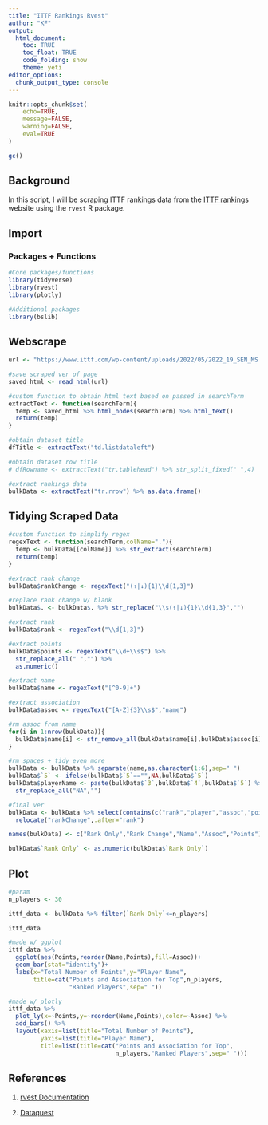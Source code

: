 ```yaml
---
title: "ITTF Rankings Rvest"
author: "KF"
output: 
  html_document:
    toc: TRUE
    toc_float: TRUE
    code_folding: show
    theme: yeti
editor_options: 
  chunk_output_type: console
---
```


```r
knitr::opts_chunk$set(
	echo=TRUE,
	message=FALSE,
	warning=FALSE,
	eval=TRUE
)

gc()
```

## Background

In this script, I will be scraping ITTF rankings data from the [ITTF rankings](https://www.ittf.com/rankings/) website using the `rvest` R package.

## Import

### Packages + Functions

```r
#Core packages/functions
library(tidyverse)
library(rvest)
library(plotly)

#Additional packages
library(bslib)
```

## Webscrape

```r
url <- "https://www.ittf.com/wp-content/uploads/2022/05/2022_19_SEN_MS.html"

#save scraped ver of page
saved_html <- read_html(url)
```

```r
#custom function to obtain html text based on passed in searchTerm
extractText <- function(searchTerm){
  temp <- saved_html %>% html_nodes(searchTerm) %>% html_text()
  return(temp)
}

#obtain dataset title
dfTitle <- extractText("td.listdataleft")

#obtain dataset row title
# dfRowname <- extractText("tr.tablehead") %>% str_split_fixed(" ",4)

#extract rankings data
bulkData <- extractText("tr.rrow") %>% as.data.frame()
```

## Tidying Scraped Data

```r
#custom function to simplify regex
regexText <- function(searchTerm,colName="."){
  temp <- bulkData[[colName]] %>% str_extract(searchTerm)
  return(temp)
}

#extract rank change
bulkData$rankChange <- regexText("(↑|↓){1}\\d{1,3}")

#replace rank change w/ blank
bulkData$. <- bulkData$. %>% str_replace("\\s(↑|↓){1}\\d{1,3}","")

#extract rank
bulkData$rank <- regexText("\\d{1,3}")

#extract points
bulkData$points <- regexText("\\d+\\s$") %>% 
  str_replace_all(" ","") %>% 
  as.numeric()

#extract name
bulkData$name <- regexText("[^0-9]+")

#extract association
bulkData$assoc <- regexText("[A-Z]{3}\\s$","name")

#rm assoc from name
for(i in 1:nrow(bulkData)){
  bulkData$name[i] <- str_remove_all(bulkData$name[i],bulkData$assoc[i])
}

#rm spaces + tidy even more
bulkData <- bulkData %>% separate(name,as.character(1:6),sep=" ")
bulkData$`5` <- ifelse(bulkData$`5`=="",NA,bulkData$`5`)
bulkData$playerName <- paste(bulkData$`3`,bulkData$`4`,bulkData$`5`) %>% 
  str_replace_all("NA","")

#final ver
bulkData <- bulkData %>% select(contains(c("rank","player","assoc","points"))) %>%
  relocate("rankChange",.after="rank")

names(bulkData) <- c("Rank Only","Rank Change","Name","Assoc","Points")

bulkData$`Rank Only` <- as.numeric(bulkData$`Rank Only`)
```

## Plot

```r
#param
n_players <- 30

ittf_data <- bulkData %>% filter(`Rank Only`<=n_players)
```

```r
ittf_data
```

```r
#made w/ ggplot
ittf_data %>%
  ggplot(aes(Points,reorder(Name,Points),fill=Assoc))+
  geom_bar(stat="identity")+
  labs(x="Total Number of Points",y="Player Name",
       title=cat("Points and Association for Top",n_players,
                 "Ranked Players",sep=" "))
```

```r
#made w/ plotly
ittf_data %>% 
  plot_ly(x=~Points,y=~reorder(Name,Points),color=~Assoc) %>%
  add_bars() %>%
  layout(xaxis=list(title="Total Number of Points"),
         yaxis=list(title="Player Name"),
         title=list(title=cat("Points and Association for Top",
                              n_players,"Ranked Players",sep=" ")))
```

## References

1. [rvest Documentation](https://rvest.tidyverse.org/)

1. [Dataquest](https://www.dataquest.io/blog/web-scraping-in-r-rvest/)
